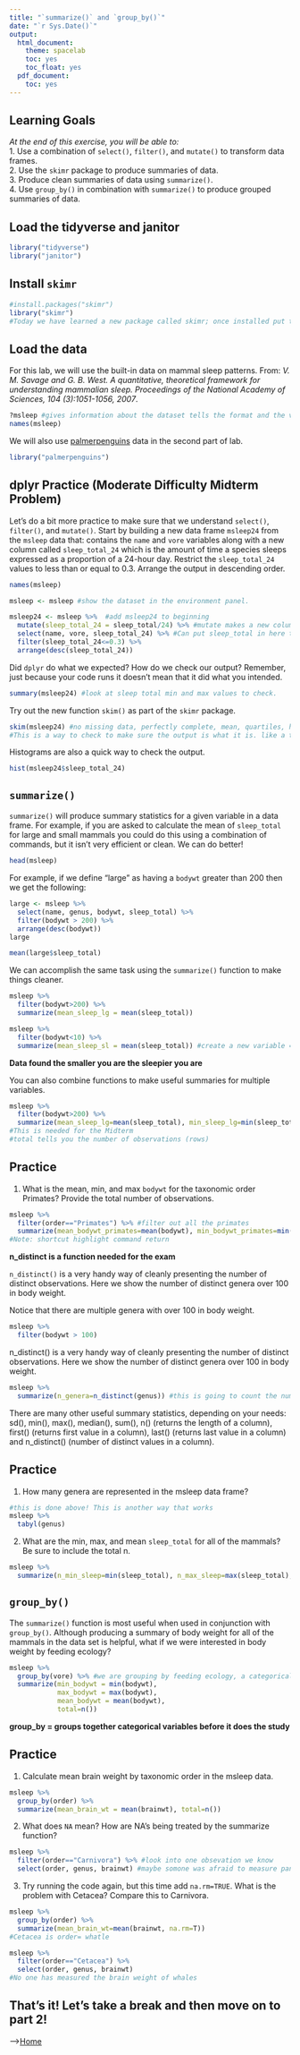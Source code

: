 ```yaml
---
title: "`summarize()` and `group_by()`"
date: "`r Sys.Date()`"
output:
  html_document:
    theme: spacelab
    toc: yes
    toc_float: yes
  pdf_document:
    toc: yes
---
```


## Learning Goals
*At the end of this exercise, you will be able to:*    
1. Use a combination of `select()`, `filter()`, and `mutate()` to transform data frames.  
2. Use the `skimr` package to produce summaries of data.  
3. Produce clean summaries of data using `summarize()`.  
4. Use `group_by()` in combination with `summarize()` to produce grouped summaries of data.  

## Load the tidyverse and janitor
```r
library("tidyverse")
library("janitor")
```

## Install `skimr`
```r
#install.packages("skimr")
library("skimr")
#Today we have learned a new package called skimr; once installed put the package in. 
```

## Load the data
For this lab, we will use the built-in data on mammal sleep patterns. From: _V. M. Savage and G. B. West. A quantitative, theoretical framework for understanding mammalian sleep. Proceedings of the National Academy of Sciences, 104 (3):1051-1056, 2007_.
```r
?msleep #gives information about the dataset tells the format and the variable names and what they mean
names(msleep)
```

We will also use [palmerpenguins](https://allisonhorst.github.io/palmerpenguins/articles/intro.html) data in the second part of lab.
```r
library("palmerpenguins")
```

## dplyr Practice (**Moderate Difficulty Midterm Problem**)
Let's do a bit more practice to make sure that we understand `select()`, `filter()`, and `mutate()`. Start by building a new data frame `msleep24` from the `msleep` data that: contains the `name` and `vore` variables along with a new column called `sleep_total_24` which is the amount of time a species sleeps expressed as a proportion of a 24-hour day. Restrict the `sleep_total_24` values to less than or equal to 0.3. Arrange the output in descending order.  
```r
names(msleep)
```

```r
msleep <- msleep #show the dataset in the environment panel. 
```

```r
msleep24 <- msleep %>%  #add msleep24 to beginning
  mutate(sleep_total_24 = sleep_total/24) %>% #mutate makes a new column. new variable is sleep_total_24. then put the expression. 
  select(name, vore, sleep_total_24) %>% #Can put sleep_total in here to check if half
  filter(sleep_total_24<=0.3) %>% 
  arrange(desc(sleep_total_24))
```

Did `dplyr` do what we expected? How do we check our output? Remember, just because your code runs it doesn't mean that it did what you intended.
```r
summary(msleep24) #look at sleep total min and max values to check. 
```

Try out the new function `skim()` as part of the `skimr` package.
```r
skim(msleep24) #no missing data, perfectly complete, mean, quartiles, histogram
#This is a way to check to make sure the output is what it is. like a tool like summary() or glimpse()
```

Histograms are also a quick way to check the output.
```r
hist(msleep24$sleep_total_24)
```

## `summarize()`
`summarize()` will produce summary statistics for a given variable in a data frame. For example, if you are asked to calculate the mean of `sleep_total` for large and small mammals you could do this using a combination of commands, but it isn't very efficient or clean. We can do better!  
```r
head(msleep)
```

For example, if we define "large" as having a `bodywt` greater than 200 then we get the following:
```r
large <- msleep %>% 
  select(name, genus, bodywt, sleep_total) %>% 
  filter(bodywt > 200) %>% 
  arrange(desc(bodywt))
large
```

```r
mean(large$sleep_total)
```

We can accomplish the same task using the `summarize()` function to make things cleaner.
```r
msleep %>% 
  filter(bodywt>200) %>% 
  summarize(mean_sleep_lg = mean(sleep_total))
```

```r
msleep %>% 
  filter(bodywt<10) %>% 
  summarize(mean_sleep_sl = mean(sleep_total)) #create a new variable = to mean(sleep_total)
```
**Data found the smaller you are the sleepier you are**

You can also combine functions to make useful summaries for multiple variables.
```r
msleep %>% 
  filter(bodywt>200) %>% 
  summarize(mean_sleep_lg=mean(sleep_total), min_sleep_lg=min(sleep_total), max_sleep_lg=max(sleep_total), sd_sleep_lg=sd(sleep_total), total=n())
#This is needed for the Midterm 
#total tells you the number of observations (rows)
```

## Practice
1. What is the mean, min, and max `bodywt` for the taxonomic order Primates? Provide the total number of observations.
```r
msleep %>% 
  filter(order=="Primates") %>% #filter out all the primates
  summarize(mean_bodywt_primates=mean(bodywt), min_bodywt_primates=min(bodywt), max_bodywt_primates=max(bodywt), total=n())
#Note: shortcut highlight command return 
```

**n_distinct is a function needed for the exam**

`n_distinct()` is a very handy way of cleanly presenting the number of distinct observations. Here we show the number of distinct genera over 100 in body weight.  

Notice that there are multiple genera with over 100 in body weight.
```r
msleep %>% 
  filter(bodywt > 100)
```

n_distinct() is a very handy way of cleanly presenting the number of distinct observations. Here we show the number of distinct genera over 100 in body weight.
```r
msleep %>% 
  summarize(n_genera=n_distinct(genus)) #this is going to count the number of genera in msleep
```

There are many other useful summary statistics, depending on your needs: sd(), min(), max(), median(), sum(), n() (returns the length of a column), first() (returns first value in a column), last() (returns last value in a column) and n_distinct() (number of distinct values in a column).

## Practice
1. How many genera are represented in the msleep data frame?
```r
#this is done above! This is another way that works 
msleep %>% 
  tabyl(genus)
```


2. What are the min, max, and mean `sleep_total` for all of the mammals? Be sure to include the total n.
```r
msleep %>% 
  summarize(n_min_sleep=min(sleep_total), n_max_sleep=max(sleep_total), n_mean_sleep=mean(sleep_total), total=n())
```

## `group_by()`
The `summarize()` function is most useful when used in conjunction with `group_by()`. Although producing a summary of body weight for all of the mammals in the data set is helpful, what if we were interested in body weight by feeding ecology?
```r
msleep %>%
  group_by(vore) %>% #we are grouping by feeding ecology, a categorical variable
  summarize(min_bodywt = min(bodywt),
            max_bodywt = max(bodywt),
            mean_bodywt = mean(bodywt),
            total=n())
```

**group_by = groups together categorical variables before it does the study**

## Practice
1. Calculate mean brain weight by taxonomic order in the msleep data.
```r
msleep %>% 
  group_by(order) %>% 
  summarize(mean_brain_wt = mean(brainwt), total=n())
```

2. What does `NA` mean? How are NA's being treated by the summarize function?
```r
msleep %>% 
  filter(order=="Carnivora") %>% #look into one obsevation we know
  select(order, genus, brainwt) #maybe somone was afraid to measure panthers
```

3. Try running the code again, but this time add `na.rm=TRUE`. What is the problem with Cetacea? Compare this to Carnivora. 
```r
msleep %>% 
  group_by(order) %>% 
  summarize(mean_brain_wt=mean(brainwt, na.rm=T))
#Cetacea is order= whatle 
```

```r
msleep %>% 
  filter(order=="Cetacea") %>% 
  select(order, genus, brainwt)
#No one has measured the brain weight of whales 
```

## That's it! Let's take a break and then move on to part 2! 

-->[Home](https://jmledford3115.github.io/datascibiol/)  